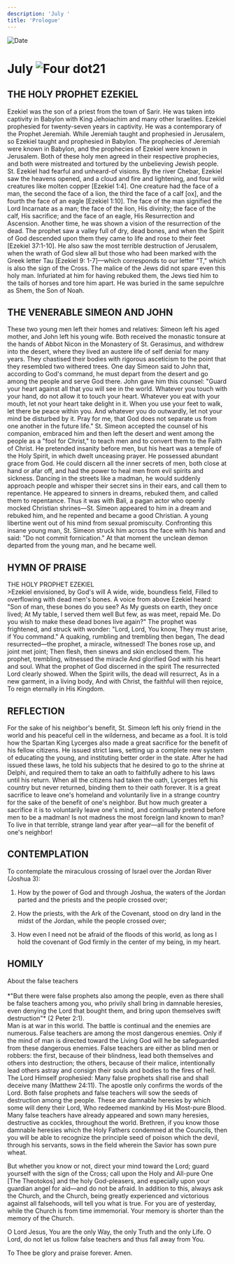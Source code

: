```yaml
---
description: 'July '
title: 'Prologue'
---
```


<RunningHead />
<Image src="/title-imprint.png" height={68} width={50} alt="Date" className="title-imprint"/>

# <div id="date">July <Image className="four-dot" src="/four-dot.png" height={15} width={15} alt="Four dot" />21</div>

## THE HOLY PROPHET EZEKIEL

Ezekiel was the son of a priest from the town of Sarir. He was taken into captivity in Babylon with King Jehoiachim and many other Israelites. Ezekiel prophesied for twenty-seven years in captivity. He was a contemporary of the Prophet Jeremiah. While Jeremiah taught and prophesied in Jerusalem, so Ezekiel taught and prophesied in Babylon. The prophecies of Jeremiah were known in Babylon, and the prophecies of Ezekiel were known in Jerusalem. Both of these holy men agreed in their respective prophecies, and both were mistreated and tortured by the unbelieving Jewish people. St. Ezekiel had fearful and unheard-of visions. By the river Chebar, Ezekiel saw the heavens opened, and a cloud and fire and lightening, and four wild creatures like molten copper [Ezekiel 1:4]. One creature had the face of a man, the second the face of a lion, the third the face of a calf [ox], and the fourth the face of an eagle [Ezekiel 1:10]. The face of the man signified the Lord Incarnate as a man; the face of the lion, His divinity; the face of the calf, His sacrifice; and the face of an eagle, His Resurrection and Ascension. Another time, he was shown a vision of the resurrection of the dead. The prophet saw a valley full of dry, dead bones, and when the Spirit of God descended upon them they came to life and rose to their feet [Ezekiel 37:1-10]. He also saw the most terrible destruction of Jerusalem, when the wrath of God slew all but those who had been marked with the Greek letter Tau [Ezekiel 9: 1-7]—which corresponds to our letter "T," which is also the sign of the Cross. The malice of the Jews did not spare even this holy man. Infuriated at him for having rebuked them, the Jews tied him to the tails of horses and tore him apart. He was buried in the same sepulchre as Shem, the Son of Noah.

## THE VENERABLE SIMEON AND JOHN

These two young men left their homes and relatives: Simeon left his aged mother, and John left his young wife. Both received the monastic tonsure at the hands of Abbot Nicon in the Monastery of St. Gerasimus, and withdrew into the desert, where they lived an austere life of self denial for many years. They chastised their bodies with rigorous asceticism to the point that they resembled two withered trees. One day Simeon said to John that, according to God's command, he must depart from the desert and go among the people and serve God there. John gave him this counsel: "Guard your heart against all that you will see in the world. Whatever you touch with your hand, do not allow it to touch your heart. Whatever you eat with your mouth, let not your heart take delight in it. When you use your feet to walk, let there be peace within you. And whatever you do outwardly, let not your mind be disturbed by it. Pray for me, that God does not separate us from one  another in the future life." St. Simeon accepted the counsel of his companion, embraced him and then left the desert and went among the people as a "fool for Christ," to teach men and to convert them to the Faith of Christ. He pretended insanity before men, but his heart was a temple of the Holy Spirit, in which dwelt unceasing prayer. He possessed abundant grace from God. He could discern all the inner secrets of men, both close at hand or afar off, and had the power to heal men from evil spirits and sickness. Dancing in the streets like a madman, he would suddenly approach people and whisper their secret sins in their ears, and call them to repentance. He appeared to sinners in dreams, rebuked them, and called them to repentance. Thus it was with Bali, a pagan actor who openly mocked Christian shrines—St. Simeon appeared to him in a dream and rebuked him, and he repented and became a good Christian. A young libertine went out of his mind from sexual promiscuity. Confronting this insane young man, St. Simeon struck him across the face with his hand and said: "Do not commit fornication." At that moment the unclean demon departed from the young man, and he became well.


## HYMN OF PRAISE
<div style={{textAlign:'center', color:'crimson', fontWeight:'bold'}}>
THE HOLY PROPHET EZEKIEL
</div>
>Ezekiel envisioned, by God's will  
A wide, wide, boundless field,  
Filled to overflowing with dead men's bones.  
A voice from above Ezekiel heard:  
"Son of man, these bones do you see?  
As My guests on earth, they once lived;  
At My table, I served them well  
But few, as was meet, repaid Me.  
Do you wish to make these dead bones live again?"  
The prophet was frightened, and struck with wonder:  
"Lord, Lord, You know,  
They must arise, if You command."  
A quaking, rumbling and trembling then began,  
The dead resurrected—the prophet, a miracle, witnessed!  
The bones rose up, and joint met joint;  
Then flesh, then sinews and skin enclosed them.  
The prophet, trembling, witnessed the miracle  
And glorified God with his heart and soul.  
What the prophet of God discerned in the spirit  
The resurrected Lord clearly showed.  
When the Spirit wills, the dead will resurrect,  
As in a new garment, in a living body,  
And with Christ, the faithful will then rejoice,  
To reign eternally in His Kingdom.  


## REFLECTION

For the sake of his neighbor's benefit, St. Simeon left his only friend in the world and his peaceful cell in the wilderness, and became as a fool. It is told how the Spartan King Lycerges also made a great sacrifice for the benefit of his fellow citizens. He issued strict laws, setting up a complete new system of educating the young, and instituting better order in the state. After he had issued these laws, he told his subjects that he desired to go to the shrine at Delphi, and required them to take an oath to faithfully adhere to his laws until his return. When all the citizens had taken the oath, Lycerges left his country but never returned, binding them to their oath forever. It is a great sacrifice to leave one's homeland and voluntarily live in a strange country for the sake of the benefit of one's neighbor. But how much greater a sacrifice it is to voluntarily leave one's mind, and continually pretend before men to be a madman! Is not madness the most foreign land known to man? To live in that terrible, strange land year after year—all for the benefit of one's neighbor!


## CONTEMPLATION

To contemplate the miraculous crossing of Israel over the Jordan River (Joshua 3):

1. How by the power of God and through Joshua, the waters of the Jordan parted and the priests and the people crossed over;

2. How the priests, with the Ark of the Covenant, stood on dry land in the midst of the Jordan, while the people crossed over;

3. How even I need not be afraid of the floods of this world, as long as I hold the covenant of God firmly in the center of my being, in my heart.


## HOMILY
<div style={{textAlign:'center', color:'crimson', fontWeight:'bold'}}>
About the false teachers
</div>
<br />
<div style={{textAlign:'right'}}>
*"But there were false prophets also among the people, even as there shall be false teachers among you, who privily shall bring in damnable heresies, even denying the Lord that bought them, and bring upon themselves swift destruction"* (2 Peter 2:1).
</div>
Man is at war in this world. The battle is continual and the enemies are numerous. False teachers are among the most dangerous enemies. Only if the mind of man is directed toward the Living God will he be safeguarded from these dangerous enemies. False teachers are either as blind men or robbers: the first, because of their blindness, lead both themselves and others into destruction; the others, because of their malice, intentionally lead others astray and consign their souls and bodies to the fires of hell. The Lord Himself prophesied: Many false prophets shall rise and shall deceive many (Matthew 24:11). The apostle only confirms the words of the Lord. Both false prophets and false teachers will sow the seeds of destruction among the people. These are damnable heresies by which some will deny their Lord, Who redeemed mankind by His Most-pure Blood. Many false teachers have already appeared and sown many heresies, destructive as cockles, throughout the world. Brethren, if you know those damnable heresies which the Holy Fathers condemned at the Councils, then you will be able to recognize the principle seed of poison which the devil, through his servants, sows in the field wherein the Savior has sown pure wheat.

But whether you know or not, direct your mind toward the Lord; guard yourself with the sign of the Cross; call upon the Holy and All-pure One [The Theotokos] and the holy God-pleasers, and especially upon your guardian angel for aid—and do not be afraid. In addition to this, always ask the Church, and the Church, being greatly experienced and victorious against all falsehoods, will tell you what is true. For you are of yesterday, while the Church is from time immemorial. Your memory is shorter than the memory of the Church.

O Lord Jesus, You are the only Way, the only Truth and the only Life. O Lord, do not let us follow false teachers and thus fall away from You.

To Thee be glory and praise forever. Amen.